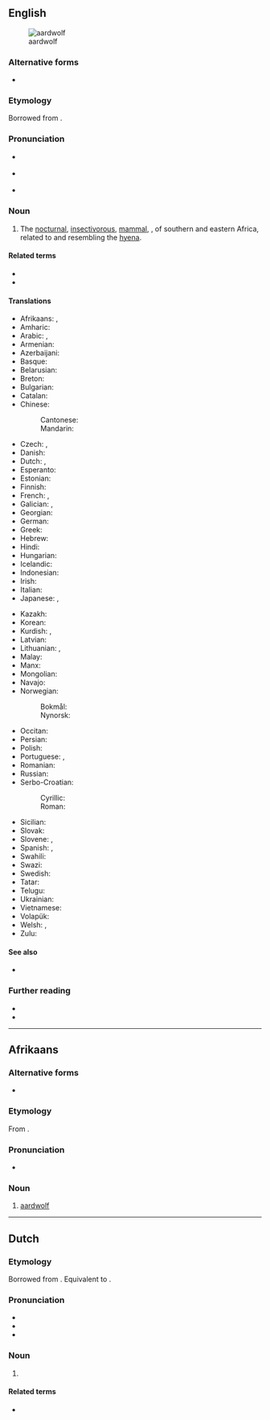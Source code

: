 {{also|aard-wolf}}
==English==
[[File:Aardwolf.png|thumb|aardwolf]]

===Alternative forms===
* {{alter|en|aard-wolf||archaic}}

===Etymology===
Borrowed from {{bor|en|af|aardwolf}}.

===Pronunciation===
* {{a|RP}} {{IPA|en|/ˈɑːdˌwʊlf/}}
* {{a|GenAm}} {{IPA|en|/ˈɑɹd.ˌwʊlf/}}
* {{hyphenation|en|aard|wolf}}

===Noun===
{{en-noun|aardwolves}}

# The [[nocturnal]], [[insectivorous]], [[mammal]], {{taxlink|Proteles cristatus|species|noshow=1}}, of southern and eastern Africa, related to and resembling the [[hyena]]. {{defdate|First attested in the mid 19<sup>th</sup> century.}}

====Related terms====
* {{l|en|aardvark}}
* {{l|en|earthwolf}}

====Translations====
{{trans-top|the mammal species Proteles cristatus}}
* Afrikaans: {{t+|af|aardwolf}}, {{t+|af|erdwolf}}
* Amharic: {{t|am|ቀመር ዥብ|m|tr=ḳämär žəb}}
* Arabic: {{t|ar|ذِئْب الأَرْض|m}}, {{t|ar|عِسْبَار|m}}
* Armenian: {{t+|hy|հողագայլ}}
* Azerbaijani: {{t|az|yer canavarı}}
* Basque: {{t|eu|lur otso}}
* Belarusian: {{t|be|воўк земляны|m}}
* Breton: {{t|br|protel|m}}
* Bulgarian: {{t|bg|земен вълк|m}}
* Catalan: {{t|ca|pròteles|m}}
* Chinese:
*: Cantonese: {{t|yue|土狼|tr=tou2 long4}}
*: Mandarin: {{t+|cmn|土狼|tr=tǔláng}}
* Czech: {{t|cs|hyena cibetková|f}}, {{t|cs|hyenka hřivnatá|f}}
* Danish: {{t|da|jordulv|c}}
* Dutch: {{t+|nl|aardwolf|m}}, {{t|nl|maanhaarjakhals|m}}
* Esperanto: {{t|eo|protelo}}
* Estonian: {{t+|et|tsiibethüään}}
* Finnish: {{t+|fi|maasusi}}
* French: {{t+|fr|protèle|m}}, {{t+|fr|loup fouisseur|m}}
* Galician: {{t|gl|lobo de terra|m}}, {{t|gl|prótele|m}}
* Georgian: {{t|ka|მიწის მგელი}}
* German: {{t+|de|Erdwolf|m}}
* Greek: {{t|el|άαρντ-γουλφ|m}}
* Hebrew: {{t|he|צְבוֹעוֹן|m|tr=tzavoaon}}
* Hindi: {{t|hi|कीटभक्षी लकड़बग्घा|m}}
* Hungarian: {{t+|hu|cibethiéna}}
* Icelandic: {{t|is|jarðúlfur|m}}
* Indonesian: {{t|id|serigala bumi}}
* Irish: {{t|ga|faolchú talún|m}}
* Italian: {{t|it|protele|m}}
* Japanese: {{t+|ja|アードウルフ|tr=ādourufu}}, {{t|ja|土狼|tr=つちおおかみ, tsuchiōkami}}
{{trans-mid}}
* Kazakh: {{t|kk|топырақ қасқыры}}
* Korean: {{t|ko|땅늑대}}
* Kurdish: {{t+|ku|gurgê axî|m}}, {{t+|ku|keftarê axî|m}}
* Latvian: {{t|lv|zemesvilks|m}}
* Lithuanian: {{t|lt|urvinė hiena|f}}, {{t|lt|žeminis vilkas|m}}
* Malay: {{t|ms|serigala bumi}}
* Manx: {{t|gv|filliu thallooin|m}}
* Mongolian: {{t|mn|шороон цөөвөр чоно}}
* Navajo: {{t|nv|chʼosh yighání}}
* Norwegian:
*: Bokmål: {{t|nb|jordulv|m}}
*: Nynorsk: {{t|nn|jordulv|m}}
* Occitan: {{t|oc|protèla|f}}
* Persian: {{t|fa|گرگ خاکی|tr=gorg xâki}}
* Polish: {{t+|pl|protel|m}}
* Portuguese: {{t+|pt|protelo|m}}, {{t+|pt|lobo-da-terra|m}}
* Romanian: {{t|ro|lupul de pământ|m}}
* Russian: {{t+|ru|земляно́й волк|m}}
* Serbo-Croatian:
*: Cyrillic: {{t|sh|земни вук|m}}
*: Roman: {{t|sh|zemni vuk|m}}
* Sicilian: {{t|scn|proteli|m}}
* Slovak: {{t|sk|hyena cibetovitá|f}}
* Slovene: {{t|sl|pižmova hijena|f}}, {{t|sl|zemeljski volk|m}}
* Spanish: {{t|es|lobo de tierra|m}}, {{t|es|proteles|m}}
* Swahili: {{t|sw|fisi mdogo|c9|c10}}
* Swazi: {{t+|ss|ingci|c9|c10}}
* Swedish: {{t+|sv|jordvarg|c}}
* Tatar: {{t|tt|җир бүресе}}
* Telugu: {{t|te|ఆర్డ్‌వుల్ఫ్}}
* Ukrainian: {{t|uk|земляни́й вовк|m}}
* Vietnamese: {{t|vi|chó sói đất}}
* Volapük: {{t|vo|talalup}}
* Welsh: {{t|cy|blaidd daear|m}}, {{t|cy|daearflaidd|m}}
* Zulu: {{t|zu|isínci|c7|c8}}
{{trans-bottom}}

====See also====
* {{l|en|Proteles}}

===Further reading===
* {{pedia}}
* {{projectlink|1911|Aard-wolf}}

{{topics|en|Hyaenids}}

----

==Afrikaans==

===Alternative forms===
* {{l|af|erdwolf}}

===Etymology===
From {{compound|af|aarde|t1=earth, soil|wolf}}.

===Pronunciation===
* {{IPA|af|[ˈɑːrtvoɫf]}}

===Noun===
{{af-noun|aardwolwe}}

# [[#English|aardwolf]]

{{topics|af|Hyaenids}}

----

==Dutch==

===Etymology===
Borrowed from {{bor|nl|af|aardwolf}}. Equivalent to {{com|nl|aard|wolf}}.

===Pronunciation===
* {{IPA|nl|/ˈaːrtˌʋɔlf/}}
* {{audio|nl|Nl-aardwolf.ogg|audio}}
* {{hyphenation|nl|aard|wolf}}

===Noun===
{{nl-noun|m|-ven|aardwolfje}}

# {{l|en|aardwolf}}

====Related terms====
* {{l|nl|aardvarken|g=n}}

{{topics|nl|Hyaenids}}